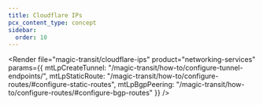 ```yaml
---
title: Cloudflare IPs
pcx_content_type: concept
sidebar:
  order: 10
---
```



<Render
	file="magic-transit/cloudflare-ips"
	product="networking-services"
	params={{
		mtLpCreateTunnel: "/magic-transit/how-to/configure-tunnel-endpoints/",
		mtLpStaticRoute: "/magic-transit/how-to/configure-routes/#configure-static-routes",
		mtLpBgpPeering: "/magic-transit/how-to/configure-routes/#configure-bgp-routes"
		}} />
